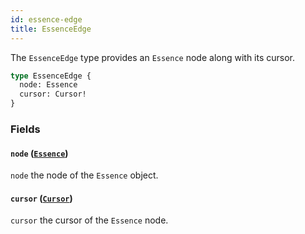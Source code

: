 ```yaml
---
id: essence-edge
title: EssenceEdge
---
```



The `EssenceEdge` type provides an `Essence` node along with its cursor.

```graphql
type EssenceEdge {
  node: Essence
  cursor: Cursor!
}
```


### Fields

#### `node` ([`Essence`](/reference/objects/essence))

`node` the node of the `Essence` object.


#### `cursor` ([`Cursor`](/reference/scalars/cursor))

`cursor` the cursor of the `Essence` node.




